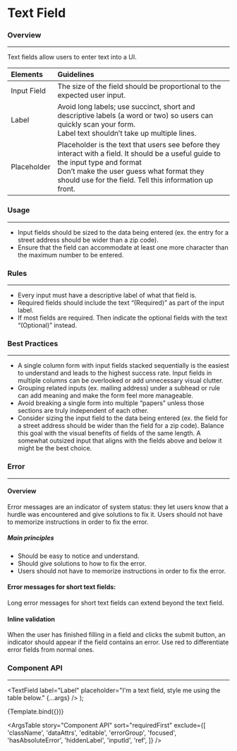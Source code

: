 
<Meta title="Components/Forms/Text Field" component={TextField} />

# Text Field

### Overview

<hr />

Text fields allow users to enter text into a UI.

| Elements    | Guidelines                                                                                                                                                                                                                                    |
|:------------|:----------------------------------------------------------------------------------------------------------------------------------------------------------------------------------------------------------------------------------------------|
| Input Field | The size of the field should be proportional to the expected user input.                                                                                                                                                                      |
| Label       | Avoid long labels; use succinct, short and descriptive labels (a word or two) so users can quickly scan your form. <br/> Label text shouldn’t take up multiple lines.                                                                         |
| Placeholder | Placeholder is the text that users see before they interact with a field. It should be a useful guide to the input type and format <br/> Don’t make the user guess what format they should use for the field. Tell this information up front. |



### Usage

<hr />

- Input fields should be sized to the data being entered (ex. the entry for a street address should be wider than a zip code).
- Ensure that the field can accommodate at least one more character than the maximum number to be entered.

<Canvas>
  <Story name="Default">
    <TextField label="Label" placeholder="Placeholder" />
  </Story>
  <Story name="Number">
    <TextField label="Number Input" placeholder="0" type="number" />
  </Story>
</Canvas>

### Rules

<hr />

- Every input must have a descriptive label of what that field is.
- Required fields should include the text “(Required)” as part of the input label.
- If most fields are required. Then indicate the optional fields with the text “(Optional)” instead.

### Best Practices

<hr />

- A single column form with input fields stacked sequentially is the easiest to understand and leads to the highest success rate. Input fields in multiple columns can be overlooked or add unnecessary visual clutter.
- Grouping related inputs (ex. mailing address) under a subhead or rule can add meaning and make the form feel more manageable.
- Avoid breaking a single form into multiple “papers” unless those sections are truly independent of each other.
- Consider sizing the input field to the data being entered (ex. the field for a street address should be wider than the field for a zip code). Balance this goal with the visual benefits of fields of the same length. A somewhat outsized input that aligns with the fields above and below it might be the best choice.
### Error

<hr />

#### Overview

Error messages are an indicator of system status: they let users know that a hurdle was encountered and give solutions to fix it. Users should not have to memorize instructions in order to fix the error.

##### Main principles
- Should be easy to notice and understand.
- Should give solutions to how to fix the error.
- Users should not have to memorize instructions in order to fix the
  error.

#### Error messages for short text fields:

Long error messages for short text fields can extend beyond the text field.

#### Inline validation

When the user has finished filling in a field and clicks the submit button, an indicator should appear if the field contains an error. Use red to differentiate error fields from normal ones.

<Canvas>
  <Story name="Error">
    <TextField
      label="Label"
      placeholder="Error state"
      errorText="This input needs further attention!"
    />
  </Story>
</Canvas>

### Component API

<hr />

  <TextField
    label="Label"
    placeholder="I'm a text field, style me using the table below."
    {...args}
  />
);

<Canvas>
  <Story
    name="Component API"
    args={{
      disabled: false,
      errorText: '',
      expand: false,
      helperText: '',
      helperTextPosition: 'bottom',
      hideLabel: false,
      loading: false,
      max: null,
      min: null,
      noMarginTop: false,
      optional: false,
      required: false,
      type: 'string',
      tooltipText: '',
      value: 'This is a test input.',
    }}
    argTypes={{
      disabled: {
        description: 'If true, the component is disabled.',
        table: {
          type: { summary: 'boolean' },
          defaultValue: { summary: 'false' },
        },
      },
      errorText: {
        description: 'Displays error text below the text field.',
      },
      expand: {
        description:
          'If true, the text field will take up the full width of its container.',
        table: {
          defaultValue: { summary: 'false' },
        },
      },
      helperText: {
        description: 'Displays informative text below the text field.',
        table: {
          type: { summary: 'string' },
        },
      },
      helperTextPosition: {
        description: 'Changes the position of the helper text.',
        table: {
          defaultValue: { summary: 'bottom' },
        },
      },
      hideLabel: {
        description: 'Removes the label.',
        table: {
          defaultValue: { summary: 'false' },
        },
      },
      loading: {
        description: 'Used to depict a loading state.',
        table: {
          defaultValue: { summary: 'false' },
        },
      },
      min: {
        description:
          'The number amounts required in TextField and the "type" prop must also be set to "number"',
      },
      noMarginTop: {
        description: 'Removes the spacing above the text field.',
        table: {
          defaultValue: { summary: 'false' },
        },
      },
      optional: {
        description: 'If true, the label is displayed as optional.',
        table: {
          defaultValue: { summary: 'false' },
        },
      },
      required: {
        description: 'If true, the label is displayed as required.',
        table: {
          defaultValue: { summary: 'false' },
        },
      },
      tooltipText: {
        description:
          'Displays informative text when users hover over the icon.',
      },
      type: {
        description:
          'Type of the input element. It should be a valid HTML5 input type.',
        table: {
          type: { summary: 'string' },
          defaultValue: { summary: 'string' },
        },
        type: 'inline-radio',
        options: ['number', 'string'],
      },
      value: {
        description:
          'The value of the input element, required for a controlled component.',
        table: {
          type: { summary: 'any' },
        },
      },
    }}
  >
    {Template.bind({})}
  </Story>
</Canvas>

<ArgsTable
  story="Component API"
  sort="requiredFirst"
  exclude={[
    'className',
    'dataAttrs',
    'editable',
    'errorGroup',
    'focused',
    'hasAbsoluteError',
    'hiddenLabel',
    'inputId',
    'ref',
  ]}
/>
